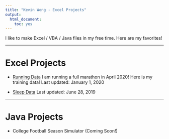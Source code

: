 ```yaml
---
title: "Kevin Wong - Excel Projects"
output:
  html_document:
    toc: yes
---
```


I like to make Excel / VBA / Java files in my free time. Here are my favorites!

***

# Excel Projects

* [Running Data](files/Running_5_12_2019_Kevin_Wong.xlsm){target="_blank"} I am running a full marathon in April 2020! Here is my training data! Last updated: January 1, 2020

* [Sleep Data](files/Sleep_Kevin_Wong_1_19_19.xlsx){target="_blank"} Last updated: June 28, 2019

***

# Java Projects

 * College Football Season Simulator (Coming Soon!)



